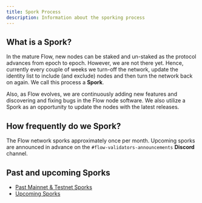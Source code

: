 ```yaml
---
title: Spork Process
description: Information about the sporking process
---
```


## What is a Spork?

In the mature Flow, new nodes can be staked and un-staked as the protocol advances from epoch to epoch. However, we are not there yet.
Hence, currently every couple of weeks we turn-off the network, update the identity list to include (and exclude) nodes and then turn the network back on again.
We call this process a **Spork**.

Also, as Flow evolves, we are continuously adding new features and discovering and fixing bugs in the Flow node software.
We also utilize a Spork as an opportunity to update the nodes with the latest releases.

## How frequently do we Spork?

The Flow network sporks approximately once per month. Upcoming sporks are announced in advance on the `#flow-validators-announcements` **Discord** channel.

## Past and upcoming Sporks

- [Past Mainnet & Testnet Sporks](/node-operation/past-sporks)
- [Upcoming Sporks](/node-operation/upcoming-sporks)
